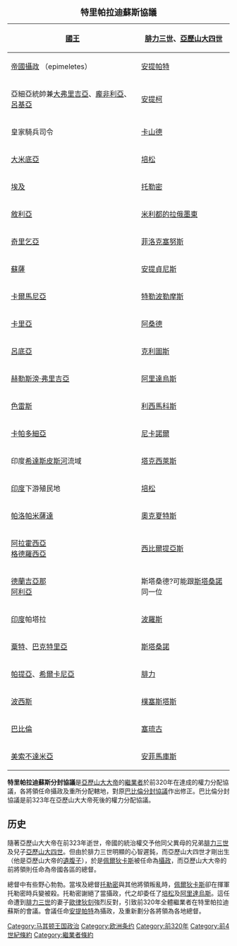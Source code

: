 {{noteTA
|1=zh-hans:潘菲利亚; zh-hant:龐非利亞;
}}
{| class="infobox" border="1" cellpadding="2" cellspacing="0" style="margin: 0 0 1em 1em; float: right; width: 250px; border-collapse: collapse;"
|+ <big>'''特里帕拉迪蘇斯協議'''</big>
|-
! [[國王|國王]]
| [[腓力三世_(馬其頓)|腓力三世]]、[[亞歷山大四世_(馬其頓)|亞歷山大四世]]
|-
! [[攝政|帝國攝政]]
（epimeletes）
| [[安提帕特|安提帕特]]
|-
! 亞細亞統帥兼[[弗里吉亞|大弗里吉亞]]、[[龐非利亞|龐非利亞]]、[[呂基亞|呂基亞]]
| [[安提柯一世|安提柯]]
|-
! 皇家騎兵司令
| [[卡山德|卡山德]]
|-
! [[米底|大米底亞]]
| [[培松|培松]]
|-
! [[埃及|埃及]]
| [[托勒密一世|托勒密]]
|-
! [[敘利亞|敘利亞]]
| [[米利都的拉俄墨東|米利都的拉俄墨東]]
|-
! [[奇里乞亞|奇里乞亞]]
| [[菲洛克塞努斯_(將軍)|菲洛克塞努斯]]
|-
! [[蘇薩|蘇薩]]
| [[安提貞尼斯|安提貞尼斯]]
|-
! [[卡爾馬尼亞|卡爾馬尼亞]]
| [[特勒波勒摩斯_(將軍)|特勒波勒摩斯]]
|-
! [[卡里亞|卡里亞]]
| [[阿桑德|阿桑德]]
|-
! [[呂底亞|呂底亞]]
| [[克利圖斯_(白髮)|克利圖斯]]
|-
! [[赫勒斯滂·弗里吉亞|赫勒斯滂·弗里吉亞]]
| [[阿里達烏斯|阿里達烏斯]]
|-
! [[色雷斯|色雷斯]]
| [[利西馬科斯|利西馬科斯]]
|-
! [[卡帕多細亞|卡帕多細亞]]
| [[尼卡諾爾_(總督)|尼卡諾爾]]
|-
! 印度[[希達斯皮斯河|希達斯皮斯河]]流域
| [[塔克西萊斯|塔克西萊斯]]
|-
! [[印度|印度]]下游殖民地
| [[培松_(阿戈諾爾之子)|培松]]
|-
! [[帕洛帕米薩達|帕洛帕米薩達]]
| [[奧克夏特斯|奧克夏特斯]]
|-
! [[阿拉霍西亞|阿拉霍西亞]]<br>[[格德羅西亞|格德羅西亞]]
| [[西比爾提亞斯|西比爾提亞斯]]
|-
! [[德蘭吉亞那|德蘭吉亞那]]<br>[[阿利亞|阿利亞]] 
| 斯塔桑德?可能跟[[斯塔桑諾|斯塔桑諾]]同一位
|-
! [[印度|印度]]帕塔拉
| [[波羅斯|波羅斯]]
|-
! [[粟特|粟特]]、[[巴克特里亞|巴克特里亞]]
| [[斯塔桑諾|斯塔桑諾]]
|-
! [[帕提亞|帕提亞]]、[[希爾卡尼亞|希爾卡尼亞]]
| [[腓力_(總督)|腓力]]
|-
! [[波斯|波西斯]]
| [[樸塞斯塔斯|樸塞斯塔斯]]
|-
! [[巴比倫|巴比倫]]
| [[塞琉古一世|塞琉古]]
|-
! [[美索不達米亞|美索不達米亞]]
| [[安菲馬庫斯|安菲馬庫斯]]
|}
'''特里帕拉迪蘇斯分封協議'''是[[亞歷山大大帝|亞歷山大大帝]]的[[繼業者|繼業者]]於前320年在{{le|特里帕拉廸蘇斯|Triparadeisos}}達成的權力分配協議，各將領任命攝政及重所分配轄地，對原[[巴比倫分封協議|巴比倫分封協議]]作出修正。巴比倫分封協議是前323年在亞歷山大大帝死後的權力分配協議。

==历史==
隨著亞歷山大大帝在前323年逝世，帝國的統治權交予他同父異母的兄弟[[腓力三世_(馬其頓)|腓力三世]]及兒子[[亞歷山大四世_(馬其頓)|亞歷山大四世]]。但由於腓力三世明顯的心智遲鈍，而亞歷山大四世才剛出生（他是亞歷山大帝的[[遺腹子|遺腹子]]），於是[[佩爾狄卡斯|佩爾狄卡斯]]被任命為[[攝政|攝政]]，而亞歷山大大帝的前將領則任命為帝國各區的總督。

總督中有些野心勃勃。當埃及總督[[托勒密一世|托勒密]]與其他將領叛亂時，[[佩爾狄卡斯|佩爾狄卡斯]]卻在揮軍托勒密時兵變被殺。托勒密謝絕了當攝政，代之却委任了[[培松|培松]]及[[阿里達烏斯|阿里達烏斯]]。這任命遭到[[腓力三世|腓力三世]]的妻子[[歐律狄刻_(腓力三世之妻)|歐律狄刻]]強烈反對，引致前320年全體繼業者在特里帕拉迪蘇斯的會議。會議任命[[安提帕特|安提帕特]]為攝政，及重新劃分各將領為各地總督。

[[Category:马其顿王国政治|Category:马其顿王国政治]]
[[Category:欧洲条约|Category:欧洲条约]]
[[Category:前320年|Category:前320年]]
[[Category:前4世紀條約|Category:前4世紀條約]]
[[Category:繼業者條約|Category:繼業者條約]]